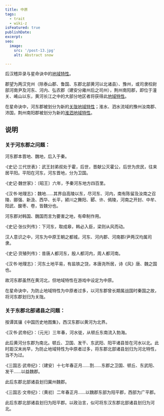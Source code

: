 ```yaml
---
title: 中原
tags:
  - trait
  - wiki-z
isFeatured: true
publishDate: 
excerpt: 
seo:
  image:
    src: '/post-13.jpg'
    alt: Abstract snow

---
```



后汉稽异录与星命诀中的<a href='../trait_00_regional'>地域特性</a>。

郡望为两汉兖州（除泰山郡、鲁国、东郡北部黄河以北诸县）、豫州，或司隶校尉部河南尹及河东、河内、弘农郡（建安分雍州后之司州），荆州南阳郡，即位于潼关、崤山以东，黄河长江之中的大部分地区者将获得此<a href='../trait_00_regional'>地域特性</a>。

在星命诀中，河东郡被划分为新的<a href='../trait_guanzhong'>关陇</a><a href='../trait_00_regional'>地域特性</a>；淮水、泗水流域的豫州汝南郡、沛国，荆州南阳郡被划分为新的<a href='../trait_huaisi'>淮泗</a><a href='../trait_00_regional'>地域特性</a>。

<h2  class='section-title'>说明</h2>

### 关于河东郡之问题：

河东郡本晋地、魏地，后入于秦。

·《史记·三代世表》：武王封弟叔处于霍，后世，晋献公灭霍公，后世为庶民，往来居平阳。平阳在河东，河东晋地，分为卫国。

·《史记·魏世家》：〔昭王〕六年，予秦河东地方四百里。

·《汉书·地理志》：魏地……其界自高陵以东，尽河东、河内，南有陈留及汝南之召陵、郦强、新汲、西华、长平，颍川之舞阳、郾、许、傿陵，河南之开封、中牟、阳武、酸枣、卷，皆魏分也。

河东郡对韩国、魏国而言为要害之地，有牵制作用。

·《史记·张仪列传》：下河东，取成皋，韩必入臣，梁则从风而动。

汉人意识之中，河东为中原王朝之都城，河东、河内郡、河南郡/尹两汉均属司隶。

·《史记·货殖列传》：昔唐人都河东，殷人都河内，周人都河南。

·《汉书·地理志》：河东土地平易，有盐铁之饶，本唐尧所居，诗《风》唐、魏之国也。

故河东郡虽然在黄河北，但地域特性在游戏中设定为中原。

在星命诀中，为防止地域特性为中原者过多，以河东郡曾长期属战国时秦国之故，将河东郡划归为关陇。

### 关于东郡北部诸县之问题：

按谭其骧《中国历史地图集》，西汉东郡以黄河为北界。

·《汉书·武帝纪》：〔元光〕三年春，河水徙，从顿丘东南流入勃海。

此后黄河分东郡为南北。顿丘、卫国、发干、东武阳、阳平诸县皆在河水以北。此时距汉末尚早，为防止地域特性为中原者过多，将东郡北部诸县划归为河北特性，当不为过。

·《三国志·武帝纪》：〔建安〕十七年春正月……割……东郡之卫国、顿丘、东武阳、发干……以益魏郡。

此后东郡北部诸县划归冀州魏郡。

·《三国志·文帝纪》：〔黄初〕二年春正月……以魏郡东部为阳平郡，西部为广平郡。

此后东郡北部诸县划归为阳平郡。以政治言，似可将东汉东郡北部诸县划归为河北。